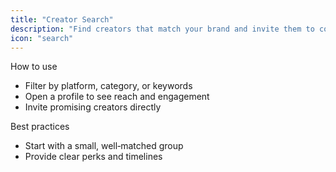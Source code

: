 ```yaml
---
title: "Creator Search"
description: "Find creators that match your brand and invite them to collaborate."
icon: "search"
---
```


How to use
- Filter by platform, category, or keywords
- Open a profile to see reach and engagement
- Invite promising creators directly

Best practices
- Start with a small, well‑matched group
- Provide clear perks and timelines

